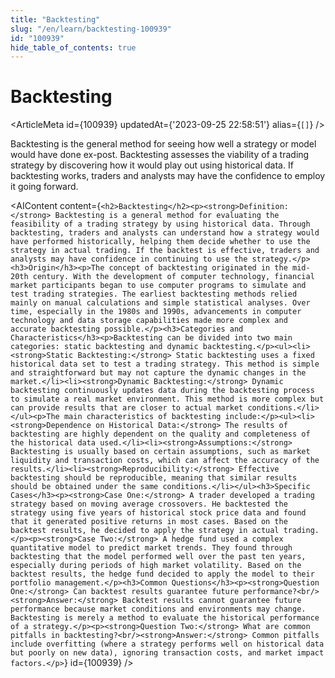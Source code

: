 ```yaml
---
title: "Backtesting"
slug: "/en/learn/backtesting-100939"
id: "100939"
hide_table_of_contents: true
---
```



# Backtesting

<ArticleMeta id={100939} updatedAt={'2023-09-25 22:58:51'} alias={`[]`} />
<div className='border-solid border-b border-t-0 my-4 border-[var(--ifm-color-gray-300)]' />

Backtesting is the general method for seeing how well a strategy or model would have done ex-post. Backtesting assesses the viability of a trading strategy by discovering how it would play out using historical data. If backtesting works, traders and analysts may have the confidence to employ it going forward.

<AIContent content={`<h2>Backtesting</h2><p><strong>Definition:</strong> Backtesting is a general method for evaluating the feasibility of a trading strategy by using historical data. Through backtesting, traders and analysts can understand how a strategy would have performed historically, helping them decide whether to use the strategy in actual trading. If the backtest is effective, traders and analysts may have confidence in continuing to use the strategy.</p><h3>Origin</h3><p>The concept of backtesting originated in the mid-20th century. With the development of computer technology, financial market participants began to use computer programs to simulate and test trading strategies. The earliest backtesting methods relied mainly on manual calculations and simple statistical analyses. Over time, especially in the 1980s and 1990s, advancements in computer technology and data storage capabilities made more complex and accurate backtesting possible.</p><h3>Categories and Characteristics</h3><p>Backtesting can be divided into two main categories: static backtesting and dynamic backtesting.</p><ul><li><strong>Static Backtesting:</strong> Static backtesting uses a fixed historical data set to test a trading strategy. This method is simple and straightforward but may not capture the dynamic changes in the market.</li><li><strong>Dynamic Backtesting:</strong> Dynamic backtesting continuously updates data during the backtesting process to simulate a real market environment. This method is more complex but can provide results that are closer to actual market conditions.</li></ul><p>The main characteristics of backtesting include:</p><ul><li><strong>Dependence on Historical Data:</strong> The results of backtesting are highly dependent on the quality and completeness of the historical data used.</li><li><strong>Assumptions:</strong> Backtesting is usually based on certain assumptions, such as market liquidity and transaction costs, which can affect the accuracy of the results.</li><li><strong>Reproducibility:</strong> Effective backtesting should be reproducible, meaning that similar results should be obtained under the same conditions.</li></ul><h3>Specific Cases</h3><p><strong>Case One:</strong> A trader developed a trading strategy based on moving average crossovers. He backtested the strategy using five years of historical stock price data and found that it generated positive returns in most cases. Based on the backtest results, he decided to apply the strategy in actual trading.</p><p><strong>Case Two:</strong> A hedge fund used a complex quantitative model to predict market trends. They found through backtesting that the model performed well over the past ten years, especially during periods of high market volatility. Based on the backtest results, the hedge fund decided to apply the model to their portfolio management.</p><h3>Common Questions</h3><p><strong>Question One:</strong> Can backtest results guarantee future performance?<br/><strong>Answer:</strong> Backtest results cannot guarantee future performance because market conditions and environments may change. Backtesting is merely a method to evaluate the historical performance of a strategy.</p><p><strong>Question Two:</strong> What are common pitfalls in backtesting?<br/><strong>Answer:</strong> Common pitfalls include overfitting (where a strategy performs well on historical data but poorly on new data), ignoring transaction costs, and market impact factors.</p>`} id={100939} />
